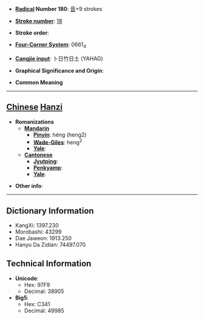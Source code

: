 * '''[[Wiktionary:Chinese radical index| Radical]] Number 180''': [[Wiktionary:Chinese radical index 音|音]]+9 strokes

* '''[[Wiktionary:Chinese total strokes index|Stroke number]]''': [[Wiktionary:Chinese total strokes index 18|18]]

* '''Stroke order''': 

* '''[[Wiktionary:Chinese four corner index|Four-Corner System]]''': 0661<sub>4</sub>

* '''[[Wiktionary:Chinese Cangjie index|Cangjie input]]''': 卜日竹日土 (YAHAG)

* '''Graphical Significance and Origin''': 

* '''Common Meaning'''

----

== [[Chinese]] [[Hanzi]] ==

* '''Romanizations'''
** '''[[Mandarin]]'''
*** '''[[Pinyin]]''': héng (heng2)
*** '''[[Wade-Giles]]''': heng<sup>2</sup>
*** '''[[Yale]]''': 
** '''[[Cantonese]]'''
*** '''[[Jyutping]]''':
*** '''[[Penkyamp]]''': 
*** '''[[Yale]]''': 

* '''Other info''': 

----

== Dictionary Information ==

* KangXi: 1397.230
* Morobashi: 43299
* Dae Jaweon: 1913.250
* Hanyu Da Zidian: 74497.070

== Technical Information ==

* '''Unicode''':
** Hex: 97F9
** Decimal: 38905
* '''Big5''':
** Hex: C341
** Decimal: 49985